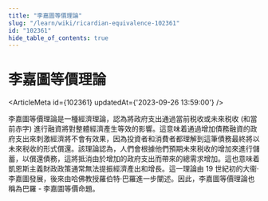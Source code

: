 ```yaml
---
title: "李嘉圖等價理論"
slug: "/learn/wiki/ricardian-equivalence-102361"
id: "102361"
hide_table_of_contents: true
---
```



# 李嘉圖等價理論

<ArticleMeta id={102361} updatedAt={'2023-09-26 13:59:00'} />
<div className='border-solid border-b border-t-0 my-4 border-[var(--ifm-color-gray-300)]' />

李嘉圖等價理論是一種經濟理論，認為將政府支出通過當前税收或未來税收 (和當前赤字) 進行融資將對整體經濟產生等效的影響。這意味着通過增加債務融資的政府支出來刺激經濟將不會有效果，因為投資者和消費者都理解到這筆債務最終將以未來税收的形式償還。該理論認為，人們會根據他們預期未來税收的增加來進行儲蓄，以償還債務，這將抵消由於增加的政府支出而帶來的總需求增加。這也意味着凱恩斯主義財政政策通常無法提振經濟產出和增長。這一理論由 19 世紀初的大衞·李嘉圖發展，後來由哈佛教授羅伯特·巴羅進一步闡述。因此，李嘉圖等價理論也稱為巴羅 - 李嘉圖等價命題。
